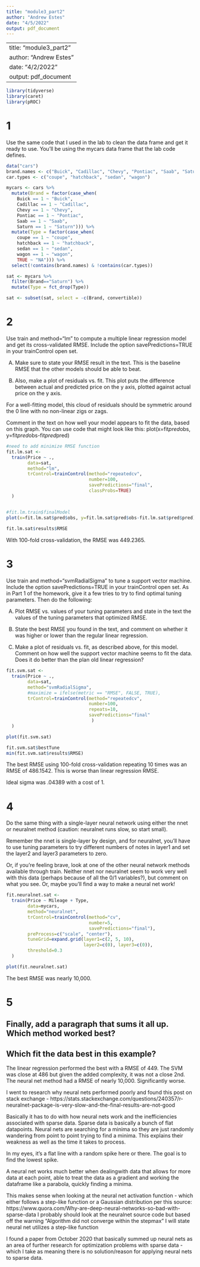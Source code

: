 ```yaml
---
title: "module3_part2"
author: "Andrew Estes"
date: "4/5/2022"
output: pdf_document
---
```

---
title: "module3_part2"
author: "Andrew Estes"
date: "4/2/2022"
output: pdf_document
---


```r
library(tidyverse)
library(caret)
library(pROC)
```

# 1
Use the same code that I used in the lab to clean the data frame and get it ready to use. You'll be using the mycars data frame that the lab code defines.
```r
data("cars")
brand.names <- c("Buick", "Cadillac", "Chevy", "Pontiac", "Saab", "Saturn")
car.types <- c("coupe", "hatchback", "sedan", "wagon")

mycars <- cars %>%
  mutate(Brand = factor(case_when(
    Buick == 1 ~ "Buick",
    Cadillac == 1 ~ "Cadillac",
    Chevy == 1 ~ "Chevy",
    Pontiac == 1 ~ "Pontiac",
    Saab == 1 ~ "Saab",
    Saturn == 1 ~ "Saturn"))) %>%
  mutate(Type = factor(case_when(
    coupe == 1 ~ "coupe",
    hatchback == 1 ~ "hatchback",
    sedan == 1 ~ "sedan",
    wagon == 1 ~ "wagon",
    TRUE ~ "NA"))) %>%
  select(!contains(brand.names) & !contains(car.types))

sat <- mycars %>% 
  filter(Brand=="Saturn") %>%
  mutate(Type = fct_drop(Type))

sat <- subset(sat, select = -c(Brand, convertible))
```

\newpage
# 2
Use train and method="lm" to compute a multiple linear regression model and get 
its cross-validated RMSE. Include the option savePredictions=TRUE in your
trainControl open set.

A) Make sure to state your RMSE result in the text. This is the baseline RMSE
that the other models should be able to beat.

B) Also, make a plot of residuals vs. fit. 
This plot puts the difference between actual and predicted price on the y axis, 
plotted against actual price on the y axis. 

For a well-fitting model, this cloud of residuals should be symmetric 
around the 0 line with no non-linear zigs or zags. 

Comment in the text on how well your model appears to fit the data, based on 
this graph. You can use code that might look like this:
  plot(x=fit$pred$obs, y=fit$pred$obs-fit$pred$pred)
```r
#need to add minimize RMSE function
fit.lm.sat <-
  train(Price ~ ., 
        data=sat,
        method="lm",
        trControl=trainControl(method="repeatedcv", 
                               number=100, 
                               savePredictions="final",
                               classProbs=TRUE)
  )


#fit.lm.train$finalModel
plot(x=fit.lm.sat$pred$obs, y=fit.lm.sat$pred$obs-fit.lm.sat$pred$pred)
  
fit.lm.sat$results$RMSE
```
With 100-fold cross-validation, the RMSE was 449.2365.

\newpage
# 3
Use train and method="svmRadialSigma" to tune a support vector machine. 
Include the option savePredictions=TRUE in your trainControl open set. 
As in Part 1 of the homework, give it a few tries to try to find optimal tuning 
parameters. Then do the following:

A) Plot RMSE vs. values of your tuning parameters and state in the text the
values of the tuning parameters that optimized RMSE.

B) State the best RMSE you found in the text, and comment on whether it was 
higher or lower than the regular linear regression.

C) Make a plot of residuals vs. fit, as described above, for this model. 
Comment on how well the support vector machine seems to fit the data. 
Does it do better than the plan old linear regression?
```r
fit.svm.sat <-
  train(Price ~ ., 
        data=sat,
        method="svmRadialSigma",
        #maximize = ifelse(metric == "RMSE", FALSE, TRUE),
        trControl=trainControl(method="repeatedcv", 
                               number=100, 
                               repeats=10,
                               savePredictions="final"
                                )
  )

plot(fit.svm.sat)

fit.svm.sat$bestTune
min(fit.svm.sat$results$RMSE)
```
The best RMSE using 100-fold cross-validation repeating 10 times was an RMSE of
486.1542. This is worse than linear regression RMSE.

Ideal sigma was .04389 with a cost of 1.

\newpage
# 4
Do the same thing with a single-layer neural network using either the nnet or 
neuralnet method (caution: neuralnet runs slow, so start small). 

Remember the nnet is single-layer by design, and for neuralnet, you'll have to 
use tuning parameters to try different numbers of notes in layer1 and set the 
layer2 and layer3 parameters to zero. 

Or, if you're feeling brave, look at one of the other neural network methods 
available through train. Neither nnet nor neuralnet seem to work very well with 
this data (perhaps because of all the 0/1 variables?), but comment on what you 
see. Or, maybe you'll find a way to make a neural net work!
```r
fit.neuralnet.sat <- 
  train(Price ~ Mileage + Type, 
        data=mycars, 
        method="neuralnet",
        trControl=trainControl(method="cv", 
                               number=5,
                               savePredictions="final"),
        preProcess=c("scale", "center"),
        tuneGrid=expand.grid(layer1=c(2, 5, 10), 
                             layer2=c(0), layer3=c(0)),
        threshold=0.3                
  )

plot(fit.neuralnet.sat)
```
The best RMSE was nearly 10,000.

\newpage
# 5
## Finally, add a paragraph that sums it all up. Which method worked best? 
## Which fit the data best in this example?

The linear regression performed the best with a RMSE of 449.
The SVM was close at 486 but given the added complexity, it was not a close 2nd.
The neural net method had a RMSE of nearly 10,000. Significantly worse.

I went to research why neural nets performed poorly and found this post on 
stack exchange - https://stats.stackexchange.com/questions/240357/r-neuralnet-package-is-very-slow-and-the-final-results-are-not-good

Basically it has to do with how neural nets work and the inefficiencies associated
with sparse data. Sparse data is basically a bunch of flat datapoints. Neural
nets are searching for a minima so they are just randomly wandering from point
to point trying to find a minima. This explains their weakness as well as the
time it takes to process. 

In my eyes, it's a flat line with a random spike here or there. The goal is to
find the lowest spike. 

A neural net works much better when dealingwith data that allows for more data
at each point, able to treat the data as a gradient and working the dataframe
like a parabola, quickly finding a minima. 

This makes sense when looking at the neural net activation function - which either
follows a step-like function or a Gaussian distribution per this source:
https://www.quora.com/Why-are-deep-neural-networks-so-bad-with-sparse-data
I probably should look at the neuralnet source code but based off the warning
"Algorithm did not converge within the stepmax" I will state neural net utilizes 
a step-like function

I found a paper from October 2020 that basically summed up neural nets as an
area of further research for optimization problems with sparse data - which I 
take as meaning there is no solution/reason for applying neural nets to sparse data.
